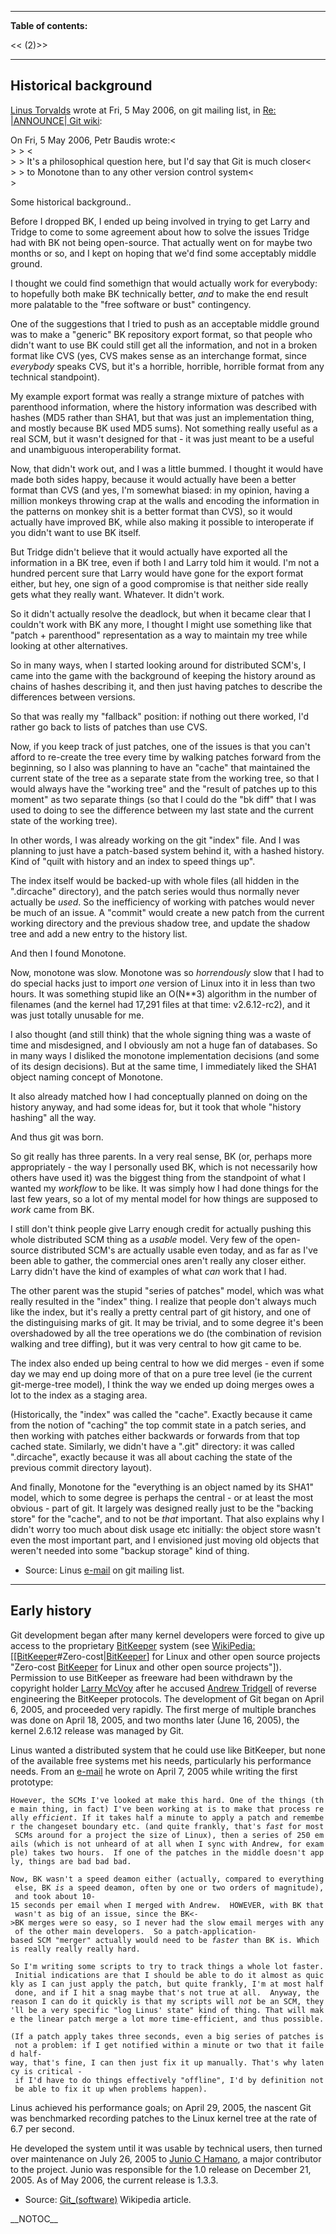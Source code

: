 ----
<b>Table of contents:</b>

<<<!-- ! TOC here -->(2)>>
----
== Historical background ==

[[Linus Torvalds]] wrote at Fri, 5 May 2006, on git mailing list, in [http://permalink.gmane.org/gmane.comp.version-control.git/19620 Re: |ANNOUNCE| Git wiki]:

On Fri, 5 May 2006, Petr Baudis wrote:<<BR>>
> <<BR>>
> It's a philosophical question here, but I'd say that Git is much closer<<BR>>
> to Monotone than to any other version control system<<BR>>

Some historical background..

Before I dropped BK, I ended up being involved in trying to get Larry and 
Tridge to come to some agreement about how to solve the issues Tridge had 
with BK not being open-source. That actually went on for maybe two months 
or so, and I kept on hoping that we'd find some acceptably middle ground. 

I thought we could find somethign that would actually work for everybody: 
to hopefully both make BK technically better, <i>and</i> to make the end result 
more palatable to the "free software or bust" contingency.

One of the suggestions that I tried to push as an acceptable middle ground 
was to make a "generic" BK repository export format, so that people who 
didn't want to use BK could still get all the information, and not in a 
broken format like CVS (yes, CVS makes sense as an interchange format, 
since <i>everybody</i> speaks CVS, but it's a horrible, horrible, horrible 
format from any technical standpoint).

My example export format was really a strange mixture of patches with 
parenthood information, where the history information was described with 
hashes (MD5 rather than SHA1, but that was just an implementation thing, 
and mostly because BK used MD5 sums). Not something really useful as a 
real SCM, but it wasn't designed for that - it was just meant to be a 
useful and unambiguous interoperability format.

Now, that didn't work out, and I was a little bummed. I thought it would 
have made both sides happy, because it would actually have been a better 
format than CVS (and yes, I'm somewhat biased: in my opinion, having a 
million monkeys throwing crap at the walls and encoding the information in 
the patterns on monkey shit is a better format than CVS), so it would 
actually have improved BK, while also making it possible to interoperate 
if you didn't want to use BK itself.

But Tridge didn't believe that it would actually have exported all the 
information in a BK tree, even if both I and Larry told him it would. I'm 
not a hundred percent sure that Larry would have gone for the export 
format either, but hey, one sign of a good compromise is that neither side 
really gets what they really want. Whatever. It didn't work.

So it didn't actually resolve the deadlock, but when it became clear that 
I couldn't work with BK any more, I thought I might use something like 
that "patch + parenthood" representation as a way to maintain my tree 
while looking at other alternatives.

So in many ways, when I started looking around for distributed SCM's, I 
came into the game with the background of keeping the history around as 
chains of hashes describing it, and then just having patches to describe 
the differences between versions.

So that was really my "fallback" position: if nothing out there worked, 
I'd rather go back to lists of patches than use CVS. 

Now, if you keep track of just patches, one of the issues is that you 
can't afford to re-create the tree every time by walking patches forward 
from the beginning, so I also was planning to have an "cache" that 
maintained the current state of the tree as a separate state from the 
working tree, so that I would always have the "working tree" and the 
"result of patches up to this moment" as two separate things (so that I 
could do the "bk diff" that I was used to doing to see the difference 
between my last state and the current state of the working tree).

In other words, I was already working on the git "index" file. And I was 
planning to just have a patch-based system behind it, with a hashed 
history. Kind of "quilt with history and an index to speed things up".

The index itself would be backed-up with whole files (all hidden in the 
".dircache" directory), and the patch series would thus normally never 
actually be <i>used</i>. So the inefficiency of working with patches would 
never be much of an issue. A "commit" would create a new patch from the 
current working directory and the previous shadow tree, and update the 
shadow tree and add a new entry to the history list.

And then I found Monotone.

Now, monotone was slow. Monotone was so <i>horrendously</i> slow that I had to 
do special hacks just to import <i>one</i> version of Linux into it in less 
than two hours. It was something stupid like an O(N**3) algorithm in the 
number of filenames (and the kernel had 17,291 files at that time: 
v2.6.12-rc2), and it was just totally unusable for me.

I also thought (and still think) that the whole signing thing was a waste 
of time and misdesigned, and I obviously am not a huge fan of databases. 
So in many ways I disliked the monotone implementation decisions (and some 
of its design decisions). But at the same time, I immediately liked the 
SHA1 object naming concept of Monotone.

It also already matched how I had conceptually planned on doing on the 
history anyway, and had some ideas for, but it took that whole "history 
hashing" all the way.

And thus git was born. 

So git really has three parents. In a very real sense, BK (or, perhaps 
more appropriately - the way I personally used BK, which is not 
necessarily how others have used it) was the biggest thing from the 
standpoint of what I wanted my <i>workflow</i> to be like. It was simply how I 
had done things for the last few years, so a lot of my mental model for 
how things are supposed to <i>work</i> came from BK. 

I still don't think people give Larry enough credit for actually pushing 
this whole distributed SCM thing as a <i>usable</i> model. Very few of the 
open-source distributed SCM's are actually usable even today, and as far 
as I've been able to gather, the commercial ones aren't really any closer 
either. Larry didn't have the kind of examples of what <i>can</i> work that I 
had.

The other parent was the stupid "series of patches" model, which was what 
really resulted in the "index" thing. I realize that people don't always 
much like the index, but it's really a pretty central part of git history, 
and one of the distinguising marks of git. It may be trivial, and to some 
degree it's been overshadowed by all the tree operations we do (the 
combination of revision walking and tree diffing), but it was very central 
to how git came to be.

The index also ended up being central to how we did merges - even if some 
day we may end up doing more of that on a pure tree level (ie the current 
git-merge-tree model), I think the way we ended up doing merges owes a lot 
to the index as a staging area.

(Historically, the "index" was called the "cache". Exactly because it came 
from the notion of "caching" the top commit state in a patch series, and 
then working with patches either backwards or forwards from that top 
cached state. Similarly, we didn't have a ".git" directory: it was 
called ".dircache", exactly because it was all about caching the state 
of the previous commit directory layout).

And finally, Monotone for the "everything is an object named by its SHA1" 
model, which to some degree is perhaps the central - or at least the most 
obvious - part of git. It largely was designed really just to be the 
"backing store" for the "cache", and to not be <i>that</i> important. That also 
explains why I didn't worry too much about disk usage etc initially: the 
object store wasn't even the most important part, and I envisioned just 
moving old objects that weren't needed into some "backup storage" kind of 
thing.

* Source: Linus [http://permalink.gmane.org/gmane.comp.version-control.git/19620 e-mail] on git mailing list.

-----
== Early history ==

Git development began after many kernel developers were forced to give up access to the proprietary [[BitKeeper]] system (see [[WikiPedia:[[BitKeeper]]#Zero-cost|[[BitKeeper]]] for Linux and other open source projects "Zero-cost [[BitKeeper]] for Linux and other open source projects"]).  Permission to use BitKeeper as freeware had been withdrawn by the copyright holder [[Larry McVoy]] after he accused [[Andrew Tridgell]] of reverse engineering the BitKeeper protocols.
The development of Git began on April 6, 2005, and proceeded very rapidly.  The first merge of multiple branches was done on April 18, 2005, and two months later (June 16, 2005), the kernel 2.6.12 release was managed by Git.

Linus wanted a distributed system that he could use like BitKeeper, but none of the available free systems met his needs, particularly his performance needs.  From an [http://marc.theaimsgroup.com/?l=linux-kernel&m=111288700902396 e-mail] he wrote on April 7, 2005 while writing the first prototype:

 However, the SCMs I've looked at make this hard. One of the things (the main thing, in fact) I've been working at is to make that process really <i>efficient</i>. If it takes half a minute to apply a patch and remember the changeset boundary etc. (and quite frankly, that's <i>fast</i> for most SCMs around for a project the size of Linux), then a series of 250 emails (which is not unheard of at all when I sync with Andrew, for example) takes two hours.  If one of the patches in the middle doesn't apply, things are bad bad bad.

 Now, BK wasn't a speed deamon either (actually, compared to everything else, BK <i>is</i> a speed deamon, often by one or two orders of magnitude), and took about 10-15 seconds per email when I merged with Andrew.  HOWEVER, with BK that wasn't as big of an issue, since the BK<->BK merges were so easy, so I never had the slow email merges with any of the other main developers.  So a patch-application-based SCM "merger" actually would need to be <i>faster</i> than BK is. Which is really really really hard.

 So I'm writing some scripts to try to track things a whole lot faster. Initial indications are that I should be able to do it almost as quickly as I can just apply the patch, but quite frankly, I'm at most half done, and if I hit a snag maybe that's not true at all.  Anyway, the reason I can do it quickly is that my scripts will <i>not</i> be an SCM, they'll be a very specific "log Linus' state" kind of thing. That will make the linear patch merge a lot more time-efficient, and thus possible.

 (If a patch apply takes three seconds, even a big series of patches is not a problem: if I get notified within a minute or two that it failed half-way, that's fine, I can then just fix it up manually. That's why latency is critical - if I'd have to do things effectively "offline", I'd by definition not be able to fix it up when problems happen).

Linus achieved his performance goals; on April 29, 2005, the nascent Git was benchmarked recording patches to the Linux kernel tree at the rate of 6.7 per second.

He developed the system until it was usable by technical users, then turned over
maintenance on July 26, 2005 to [[Junio C Hamano]], a major contributor to the project.
Junio was responsible for the 1.0 release on December 21, 2005.
As of May 2006, the current release is 1.3.3.

* Source: [[WikiPedia:Git_(software)|Git_(software)]] Wikipedia article. 

__NOTOC__